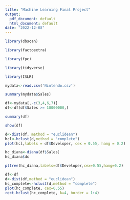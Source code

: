 ---
title: "Machine Learning Final Project"
output:
  pdf_document: default
  html_document: default
date: "2022-12-08"
---
```{r}
library(dbscan)
```
```{r}
library(factoextra)
```
```{r}
library(fpc)
```
```{r}
library(tidyverse)
```
```{r}
library(ISLR)
```


```{r}
mydata<-read.csv('Nintendo.csv')
```

```{r}
summary(mydata$Sales)
```
```{r}
df<-mydata[,-c(3,4,6,7)]
df<-df[df$Sales >= 10000000,]

summary(df)
```
```{r}
show(df)
```
```{r}
d<-dist(df, method = "euclidean")
hcl<-hclust(d,method = "complete")
plot(hcl,labels = df$Developer, cex = 0.55, hang = 0.2)
```
```{r}
hc_diana<-diana(df$Sales)
hc_diana$dc
```
```{r}
pltree(hc_diana,labels=df$Developer,cex=0.55,hang=0.2)
```
```{r}
df<-df
d<-dist(df,method = "euclidean")
hc_complete<-hclust(d,method = "complete")
plot(hc_complete, cex=0.55)
rect.hclust(hc_complete, k=4, border = 1:4)
```









